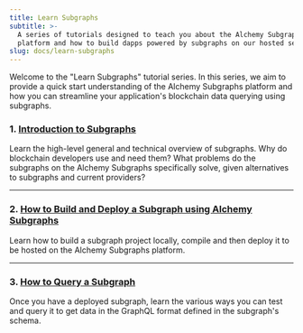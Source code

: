 ```yaml
---
title: Learn Subgraphs
subtitle: >-
  A series of tutorials designed to teach you about the Alchemy Subgraphs
  platform and how to build dapps powered by subgraphs on our hosted service.
slug: docs/learn-subgraphs
---
```



Welcome to the "Learn Subgraphs" tutorial series. In this series, we aim to provide a quick start understanding of the Alchemy Subgraphs platform and how you can streamline your application's blockchain data querying using subgraphs.

### **1. [Introduction to Subgraphs](/docs/introduction-to-subgraphs)**

Learn the high-level general and technical overview of subgraphs. Why do blockchain developers use and need them? What problems do the subgraphs on the Alchemy Subgraphs specifically solve, given alternatives to subgraphs and current providers?

***

### **2. [How to Build and Deploy a Subgraph using Alchemy Subgraphs](/docs/how-to-build-and-deploy-a-subgraph-using-alchemy-subgraphs)**

Learn how to build a subgraph project locally, compile and then deploy it to be hosted on the Alchemy Subgraphs platform.

***

### **3. [How to Query a Subgraph](/docs/how-to-query-a-subgraph)**

Once you have a deployed subgraph, learn the various ways you can test and query it to get data in the GraphQL format defined in the subgraph's schema.
